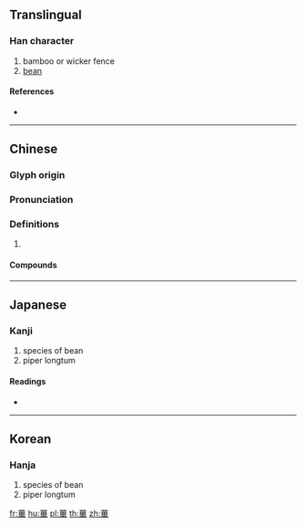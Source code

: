 {{character info/new}}
{{also|荜}}
==Translingual==

===Han character===
{{Han char|rn=140|rad=艸|as=11|sn=17|four=44504|canj=TWTJ}}

# bamboo or wicker fence
# [[bean]]

====References====
* {{Han ref|kx=1053.030|dkj=31745|dj=1515.190|hdz=53279.020|uh=84FD|ud=34045|bh=E76E|bd=59246}}

----

==Chinese==
{{zh-forms|s=荜}}

===Glyph origin===
{{Han etym}}

===Pronunciation===
{{zh-pron
|m=bì
|c=bat1
|mc=y
|oc=y
|cat=
}}

===Definitions===
{{zh-hanzi}}

# {{rfdef|zh}}

====Compounds====
{{zh-der|圭蓽|蓬蓽|蓬蓽增輝|蓬蓽有輝|蓬蓽生光|蓬蓽生輝|蓬門蓽戶|蓽茇|蓽路藍縷|蓽門|蓽門圭竇|蓽門蓬戶|蓽露藍蔞}}

----

==Japanese==

===Kanji===
{{ja-kanji|grade=|rs=艸11}}

# species of bean
# piper longtum

====Readings====
* {{ja-readings|on=[[ひつ]] (hitsu), [[ひち]] (hichi)|kun=[[まめ]] (mame)}}

----

==Korean==

===Hanja===
{{ko-hanja|hangeul=[[필]]|eumhun=|rv=pil|mr=p'il|y=phil}}

# species of bean
# piper longtum

[[fr:蓽]]
[[hu:蓽]]
[[pl:蓽]]
[[th:蓽]]
[[zh:蓽]]